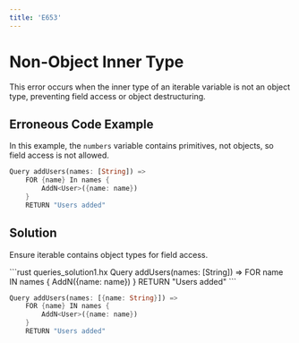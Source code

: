 ```yaml
---
title: 'E653'
---
```


# Non-Object Inner Type

This error occurs when the inner type of an iterable variable is not an object type, preventing field access or object destructuring.

## Erroneous Code Example

In this example, the `numbers` variable contains primitives, not objects, so field access is not allowed.

<CodeGroup>

```rust queries.hx
Query addUsers(names: [String]) =>
    FOR {name} In names {
        AddN<User>({name: name})
    }
    RETURN "Users added"
```
</CodeGroup>

## Solution

Ensure iterable contains object types for field access.

<CodeGroup>
```rust queries_solution1.hx
Query addUsers(names: [String]) =>
    FOR name IN names {
        AddN<User>({name: name})
    }
    RETURN "Users added"
```

```rust queries_solution2.hx
Query addUsers(names: [{name: String}]) =>
    FOR {name} IN names {
        AddN<User>({name: name})
    }
    RETURN "Users added"
```
</CodeGroup>